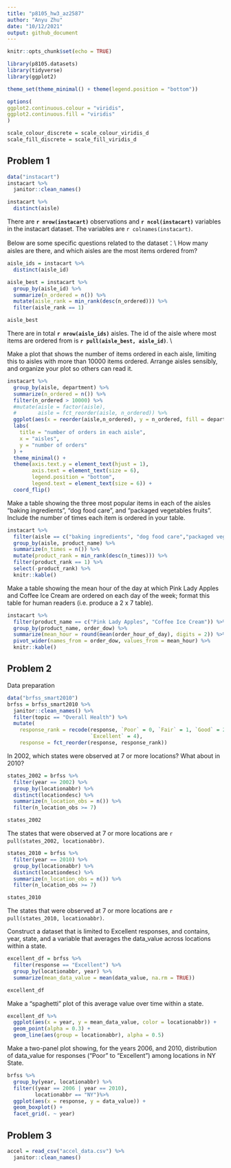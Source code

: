```yaml
---
title: "p8105_hw3_az2587"
author: "Anyu Zhu"
date: "10/12/2021"
output: github_document
---
```


```r
knitr::opts_chunk$set(echo = TRUE)
```

```r
library(p8105.datasets)
library(tidyverse)
library(ggplot2)

theme_set(theme_minimal() + theme(legend.position = "bottom"))

options(
ggplot2.continuous.colour = "viridis",
ggplot2.continuous.fill = "viridis"
)

scale_colour_discrete = scale_colour_viridis_d
scale_fill_discrete = scale_fill_viridis_d
```

## Problem 1
```r
data("instacart")
instacart %>% 
  janitor::clean_names()

instacart %>% 
  distinct(aisle) 
```
There are **`r nrow(instacart)`** observations and **`r ncol(instacart)`** variables in the instacart dataset. The variables are `r colnames(instacart)`. 

Below are some specific questions related to the dataset：\\
How many aisles are there, and which aisles are the most items ordered from?
```r
aisle_ids = instacart %>% 
  distinct(aisle_id) 

aisle_best = instacart %>% 
  group_by(aisle_id) %>% 
  summarize(n_ordered = n()) %>% 
  mutate(aisle_rank = min_rank(desc(n_ordered))) %>% 
  filter(aisle_rank == 1)

aisle_best
```
There are in total **`r nrow(aisle_ids)`** aisles. The id of the aisle where most items are ordered from is **`r pull(aisle_best, aisle_id)`**. \\

Make a plot that shows the number of items ordered in each aisle, limiting this to aisles with more than 10000 items ordered. Arrange aisles sensibly, and organize your plot so others can read it.
```r
instacart %>% 
  group_by(aisle, department) %>% 
  summarize(n_ordered = n()) %>% 
  filter(n_ordered > 10000) %>% 
  #mutate(aisle = factor(aisle),
  #       aisle = fct_reorder(aisle, n_ordered)) %>% 
  ggplot(aes(x = reorder(aisle,n_ordered), y = n_ordered, fill = department)) + geom_col() + 
  labs(
    title = "number of orders in each aisle",
    x = "aisles",
    y = "number of orders"
  ) + 
  theme_minimal() +
  theme(axis.text.y = element_text(hjust = 1), 
        axis.text = element_text(size = 6),
        legend.position = "bottom",
        legend.text = element_text(size = 6)) + 
  coord_flip()
```

Make a table showing the three most popular items in each of the aisles “baking ingredients”, “dog food care”, and “packaged vegetables fruits”. Include the number of times each item is ordered in your table.
```r
instacart %>% 
  filter(aisle == c("baking ingredients", "dog food care","packaged vegetables fruits")) %>% 
  group_by(aisle, product_name) %>% 
  summarize(n_times = n()) %>% 
  mutate(product_rank = min_rank(desc(n_times))) %>% 
  filter(product_rank == 1) %>% 
  select(-product_rank) %>% 
  knitr::kable()
```


Make a table showing the mean hour of the day at which Pink Lady Apples and Coffee Ice Cream are ordered on each day of the week; format this table for human readers (i.e. produce a 2 x 7 table).
```r
instacart %>% 
  filter(product_name == c("Pink Lady Apples", "Coffee Ice Cream")) %>% 
  group_by(product_name, order_dow) %>% 
  summarize(mean_hour = round(mean(order_hour_of_day), digits = 2)) %>% 
  pivot_wider(names_from = order_dow, values_from = mean_hour) %>% 
  knitr::kable()
```

## Problem 2

Data preparation
```r
data("brfss_smart2010")
brfss = brfss_smart2010 %>% 
  janitor::clean_names() %>% 
  filter(topic == "Overall Health") %>% 
  mutate(
    response_rank = recode(response, `Poor` = 0, `Fair` = 1, `Good` = 2, `Very good` = 3,
                           `Excellent` = 4),
    response = fct_reorder(response, response_rank))
```

In 2002, which states were observed at 7 or more locations? What about in 2010?

```r
states_2002 = brfss %>% 
  filter(year == 2002) %>% 
  group_by(locationabbr) %>% 
  distinct(locationdesc) %>% 
  summarize(n_location_obs = n()) %>% 
  filter(n_location_obs >= 7)

states_2002
```
The states that were observed at 7 or more locations are `r pull(states_2002, locationabbr)`. 
```r
states_2010 = brfss %>% 
  filter(year == 2010) %>% 
  group_by(locationabbr) %>% 
  distinct(locationdesc) %>% 
  summarize(n_location_obs = n()) %>% 
  filter(n_location_obs >= 7)

states_2010
```
The states that were observed at 7 or more locations are `r pull(states_2010, locationabbr)`. 


Construct a dataset that is limited to Excellent responses, and contains, year, state, and a variable that averages the data_value across locations within a state. 
```r
excellent_df = brfss %>% 
  filter(response == "Excellent") %>% 
  group_by(locationabbr, year) %>% 
  summarize(mean_data_value = mean(data_value, na.rm = TRUE))

excellent_df
```

Make a “spaghetti” plot of this average value over time within a state.
```r
excellent_df %>% 
  ggplot(aes(x = year, y = mean_data_value, color = locationabbr)) +
  geom_point(alpha = 0.3) +
  geom_line(aes(group = locationabbr), alpha = 0.5)
```

Make a two-panel plot showing, for the years 2006, and 2010, distribution of data_value for responses (“Poor” to “Excellent”) among locations in NY State.
```r
brfss %>% 
  group_by(year, locationabbr) %>% 
  filter((year == 2006 | year == 2010),
         locationabbr == "NY")%>% 
  ggplot(aes(x = response, y = data_value)) +
  geom_boxplot() +
  facet_grid(. ~ year)
```

## Problem 3

```r
accel = read_csv("accel_data.csv") %>% 
  janitor::clean_names()
```



